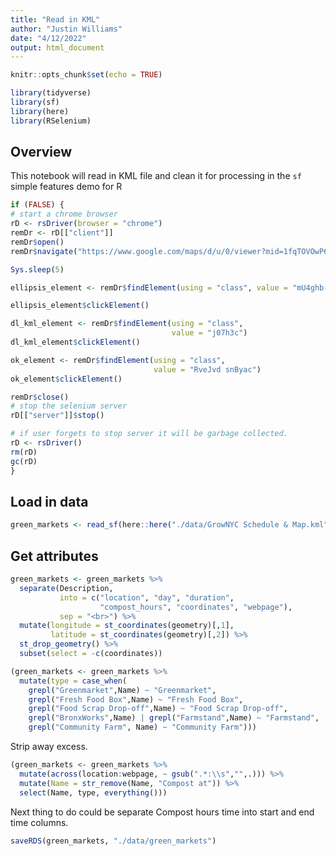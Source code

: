 ```yaml
---
title: "Read in KML"
author: "Justin Williams"
date: "4/12/2022"
output: html_document
---
```


```r
knitr::opts_chunk$set(echo = TRUE)
```

```r
library(tidyverse)
library(sf)
library(here)
library(RSelenium)
```

## Overview

This notebook will read in KML file and clean it for processing in the `sf` simple features demo for R

```r
if (FALSE) {
# start a chrome browser
rD <- rsDriver(browser = "chrome")
remDr <- rD[["client"]]
remDr$open()
remDr$navigate("https://www.google.com/maps/d/u/0/viewer?mid=1fqTOVOwP6fj4NXOpFHT2Y48e3zEghRiJ&ll=40.760619747874316%2C-73.98352704302141&z=11")

Sys.sleep(5)

ellipsis_element <- remDr$findElement(using = "class", value = "mU4ghb-xl07Ob-LgbsSe-Bz112c HzV7m-tJHJj-LgbsSe-Bz112c")

ellipsis_element$clickElement()

dl_kml_element <- remDr$findElement(using = "class",
                                    value = "j07h3c")
dl_kml_element$clickElement()

ok_element <- remDr$findElement(using = "class",
                                value = "RveJvd snByac")
ok_element$clickElement()

remDr$close()
# stop the selenium server
rD[["server"]]$stop()

# if user forgets to stop server it will be garbage collected.
rD <- rsDriver()
rm(rD)
gc(rD)
}

```


## Load in data

```r
green_markets <- read_sf(here::here("./data/GrowNYC Schedule & Map.kml"))
```

## Get attributes

```r

green_markets <- green_markets %>% 
  separate(Description,
           into = c("location", "day", "duration",
                    "compost_hours", "coordinates", "webpage"),
           sep = "<br>") %>% 
  mutate(longitude = st_coordinates(geometry)[,1],
         latitude = st_coordinates(geometry)[,2]) %>%
  st_drop_geometry() %>% 
  subset(select = -c(coordinates))

```

```r
(green_markets <- green_markets %>% 
  mutate(type = case_when(
    grepl("Greenmarket",Name) ~ "Greenmarket",
    grepl("Fresh Food Box",Name) ~ "Fresh Food Box",
    grepl("Food Scrap Drop-off",Name) ~ "Food Scrap Drop-off",
    grepl("BronxWorks",Name) | grepl("Farmstand",Name) ~ "Farmstand",
    grepl("Community Farm", Name) ~ "Community Farm")))
```

Strip away excess.

```r
(green_markets <- green_markets %>%
  mutate(across(location:webpage, ~ gsub(".*:\\s","",.))) %>% 
  mutate(Name = str_remove(Name, "Compost at")) %>% 
  select(Name, type, everything()))
```

Next thing to do could be separate Compost hours time into start and end time columns. 

```r
saveRDS(green_markets, "./data/green_markets")
```


